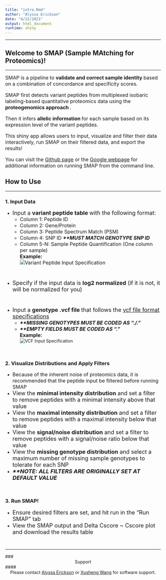 ```yaml
---
title: "intro.Rmd"
author: "Alyssa Erickson"
date: "4/22/2021"
output: html_document
runtime: shiny
---
```


***

## Welcome to SMAP (Sample MAtching for Proteomics)!

***

<font size ="3"> SMAP is a pipeline to <b> validate and correct sample identity </b> based on a combination of concordance and specificity scores. 

SMAP first detects variant peptides from multiplexed isobaric labeling-based quantitative proteomics data using the <b> proteogenomics approach </b>. 

Then it infers <b> allelic information </b> for each sample based on its expression level of the variant peptides. 

This shiny app allows users to input, visualize and filter their data interactively, run SMAP on their filtered data, and export the results!

You can visit the [Github page](https://github.com/XWangLab/SMAP) or the [Google webpage](https://sites.google.com/view/smapwanglab/home) for additional information on running SMAP from the command line. </font>

## How to Use

***

### 1. Input Data
+ <font size ="4"> Input a <b> variant peptide table </b> with the following format:</font>  
  + <font size ="3">Column 1: Peptide ID  
  + Column 2: Gene/Protein  
  + Column 3: Peptide Spectrum Match (PSM)  
  + Column 4: SNP ID <b><i> **MUST MATCH GENOTYPE SNP ID </b></i>  
  + Column 5-N: Sample Peptide Quantification (One column per sample)  
<b>Example:  </b>  
![Variant Peptide Input Specification](images/Input_variant.png)  </font>  

<br>

+ <font size ="4">Specify if the input data is <b>log2 normalized</b> (if it is not, it will be normalized for you)</font>  

<br>

+ <font size ="4"> Input a <b> genotype .vcf file </b> that follows the [vcf file format specifications](https://samtools.github.io/hts-specs/VCFv4.3.pdf)</font>  
  + <font size ="3"><b><i>**MISSING GENOTYPES MUST BE CODED AS "./."</b></i>  
  + <b><i>**EMPTY FIELDS MUST BE CODED AS "."</b></i>  
<b>Example:  </b></font>  
![VCF Input Specification](images/sample_vcf.png)

<br>

### 2. Visualize Distributions and Apply Filters
  + <font size ="3.5">Because of the inherent noise of proteomics data, it is recommended that the peptide input be filtered before running SMAP</font>  
  + <font size ="4">View the <b>minimal intensity distribution</b> and set a filter to remove peptides with a minimal intensity above that value</font>  
  + <font size ="4">View the <b>maximal intensity distribution</b> and set a filter to remove peptides with a maximal intensity below that value</font>  
  + <font size ="4">View the <b>signal/noise distribution</b> and set a filter to remove peptides with a signal/noise ratio below that value</font>
  + <font size ="4">View the <b>missing genotype distribution</b> and select a maximum number of missing sample genotypes to tolerate for each SNP</font>
  + <font size ="4"><b><i> **NOTE: ALL FILTERS ARE ORIGINALLY SET AT DEFAULT VALUE </b></i></font>

<br>

### 3. Run SMAP!
+ <font size ="4">Ensure desired filters are set, and hit run in the "Run SMAP" tab
+ View the SMAP output and Delta Cscore ~ Cscore plot and download the results table</font>  

<br>

***

### <center> Support</center>  
#### <center> Please contact [Alyssa Erickson](mailto:alyssa.a.erickson@und.edu) or [Xusheng Wang](mailto:xusheng.wang@und.edu) for software support.</center>

<br>







